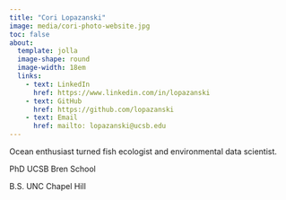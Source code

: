 ```yaml
---
title: "Cori Lopazanski"
image: media/cori-photo-website.jpg
toc: false
about: 
  template: jolla
  image-shape: round
  image-width: 18em
  links: 
    - text: LinkedIn
      href: https://www.linkedin.com/in/lopazanski
    - text: GitHub
      href: https://github.com/lopazanski
    - text: Email
      href: mailto: lopazanski@ucsb.edu
---
```


Ocean enthusiast turned fish ecologist and environmental data scientist.

PhD UCSB Bren School

B.S. UNC Chapel Hill
